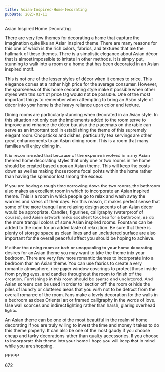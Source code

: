 ```yaml
---
title: Asian-Inspired-Home-Decorating
pubDate: 2023-01-11
---
```


Asian Inspired Home Decorating

There are very few themes for decorating a home that capture the imagination quite like an Asian inspired theme. There are many reasons for this one of which is the rich colors, fabrics, and textures that are the hallmark of these themes. There is a simplistic elegance about Asian décor that is almost impossible to imitate in other methods. It is simply put, stunning to walk into a room or a home that has been decorated in an Asian inspired motif. 

This is not one of the lesser styles of décor when it comes to price. This elegance comes at a rather high price for the average consumer. However, the sparseness of this home decorating style make it possible when other styles with this sort of price tag would not be possible. One of the most important things to remember when attempting to bring an Asian style of décor into your home is the heavy reliance upon color and texture.

Dining rooms are particularly stunning when decorated in an Asian style. In this situation not only can the implements added to the room serve to improve and enhance the décor but also the placemats on the table can serve as an important tool in establishing the theme of this supremely elegant room. Chopsticks and dishes, particularly tea servings are other great enhancements to an Asian dining room. This is a room that many families will enjoy dining in. 

It is recommended that because of the expense involved in many Asian themed home decorating styles that only one or two rooms in the home should be created based upon an Asian theme. This will keep the costs down as well as making those rooms focal points within the home rather than having the splendor lost among the excess. 

If you are having a rough time narrowing down the two rooms, the bathroom also makes an excellent room in which to incorporate an Asian inspired theme. This is a room in which people go to relax and wash away the worries and stress of their days. For this reason, it makes perfect sense that some of the more tranquil and relaxing design accents of an Asian décor would be appropriate. Candles, figurines, calligraphy (waterproof of course), and Asian artwork make excellent touches for a bathroom, as do the more tranquil colors of some Asian inspired rooms. Fountains can be added to the room for an added taste of relaxation. Be sure that there is plenty of storage space as clean lines and an uncluttered surface are also important for the overall peaceful affect you should be hoping to achieve. 

If either the dining room or bath or unappealing to your home decorating desires for an Asian theme you may want to take the theme into your bedroom. There are very few more romantic themes to incorporate into a bedroom than an Asian theme. You can use fabrics to create a very romantic atmosphere, rice paper window coverings to protect those inside from prying eyes, and candles throughout the room to finish off the creation. Furnishings in this room should be sparse and uncluttered. And Asian screens can be used in order to 'section off' the room or hide the piles of laundry or cluttered areas that you wish not to be detract from the overall romance of the room. Fans make a lovely decoration for the walls in a bedroom as does Oriental art or framed calligraphy in the words of love. Use wall sconces and indirect lighting rather than harsh, glaring overhead lights.

An Asian theme can be one of the most beautiful in the realm of home decorating if you are truly willing to invest the time and money it takes to do this theme properly. It can also be one of the most gaudy if you choose cheap and tacky decorations rather than quality accessories. If you choose to incorporate this theme into your home I hope you will keep that in mind while you are shopping.

PPPPP

672